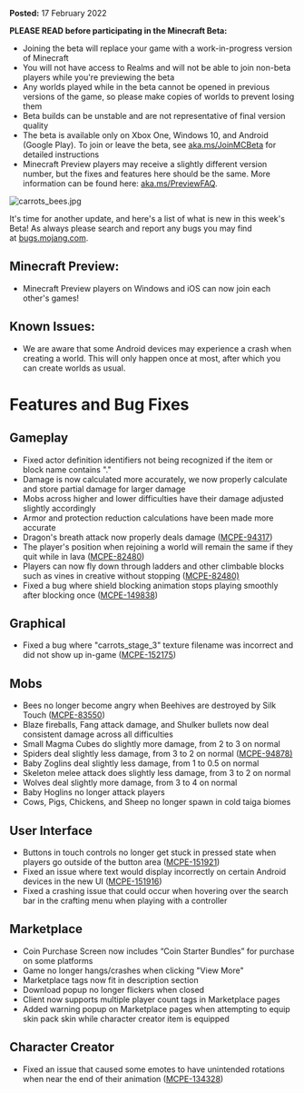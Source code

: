 **Posted:** 17 February 2022

**PLEASE READ before participating in the Minecraft Beta:**

-   Joining the beta will replace your game with a work-in-progress version of Minecraft
-   You will not have access to Realms and will not be able to join non-beta players while you're previewing the beta
-   Any worlds played while in the beta cannot be opened in previous versions of the game, so please make copies of worlds to prevent losing them
-   Beta builds can be unstable and are not representative of final version quality
-   The beta is available only on Xbox One, Windows 10, and Android (Google Play). To join or leave the beta, see [aka.ms/JoinMCBeta](https://aka.ms/JoinMCBeta) for detailed instructions
-   Minecraft Preview players may receive a slightly different version number, but the fixes and features here should be the same. More information can be found here: [aka.ms/PreviewFAQ](http://aka.ms/PreviewFAQ).

![carrots_bees.jpg](https://feedback.minecraft.net/hc/article_attachments/4438927740429/carrots_bees.jpg)

It's time for another update, and here's a list of what is new in this week's Beta! As always please search and report any bugs you may find at [bugs.mojang.com](http://bugs.mojang.com/).

## **Minecraft Preview:**

-   Minecraft Preview players on Windows and iOS can now join each other's games!

## **Known Issues:**

-   We are aware that some Android devices may experience a crash when creating a world. This will only happen once at most, after which you can create worlds as usual.

# **Features and Bug Fixes**

## **Gameplay**

-   Fixed actor definition identifiers not being recognized if the item or block name contains "."
-   Damage is now calculated more accurately, we now properly calculate and store partial damage for larger damage
-   Mobs across higher and lower difficulties have their damage adjusted slightly accordingly
-   Armor and protection reduction calculations have been made more accurate
-   Dragon's breath attack now properly deals damage ([MCPE-94317](https://bugs.mojang.com/browse/MCPE-94317))
-   The player's position when rejoining a world will remain the same if they quit while in lava ([MCPE-82480](https://bugs.mojang.com/browse/MCPE-82480))
-   Players can now fly down through ladders and other climbable blocks such as vines in creative without stopping ([MCPE-82480)](https://bugs.mojang.com/browse/MCPE-82480)
-   Fixed a bug where shield blocking animation stops playing smoothly after blocking once ([MCPE-149838](https://bugs.mojang.com/browse/MCPE-149838))

## **Graphical**

-   Fixed a bug where "carrots\_stage\_3" texture filename was incorrect and did not show up in-game ([MCPE-152175](https://bugs.mojang.com/browse/MCPE-152175))

## **Mobs**

-   Bees no longer become angry when Beehives are destroyed by Silk Touch ([MCPE-83550](https://bugs.mojang.com/browse/MCPE-83550))
-   Blaze fireballs, Fang attack damage, and Shulker bullets now deal consistent damage across all difficulties
-   Small Magma Cubes do slightly more damage, from 2 to 3 on normal
-   Spiders deal slightly less damage, from 3 to 2 on normal ([MCPE-94878)](https://bugs.mojang.com/browse/MCPE-94878)
-   Baby Zoglins deal slightly less damage, from 1 to 0.5 on normal
-   Skeleton melee attack does slightly less damage, from 3 to 2 on normal
-   Wolves deal slightly more damage, from 3 to 4 on normal
-   Baby Hoglins no longer attack players
-   Cows, Pigs, Chickens, and Sheep no longer spawn in cold taiga biomes

## **User Interface**

-   Buttons in touch controls no longer get stuck in pressed state when players go outside of the button area ([MCPE-151921](https://bugs.mojang.com/browse/MCPE-151921))
-   Fixed an issue where text would display incorrectly on certain Android devices in the new UI ([MCPE-151916](https://bugs.mojang.com/browse/MCPE-151916))
-   Fixed a crashing issue that could occur when hovering over the search bar in the crafting menu when playing with a controller

## **Marketplace**

-   Coin Purchase Screen now includes “Coin Starter Bundles” for purchase on some platforms
-   Game no longer hangs/crashes when clicking "View More"
-   Marketplace tags now fit in description section
-   Download popup no longer flickers when closed
-   Client now supports multiple player count tags in Marketplace pages
-   Added warning popup on Marketplace pages when attempting to equip skin pack skin while character creator item is equipped

## **Character Creator**

-   Fixed an issue that caused some emotes to have unintended rotations when near the end of their animation ([MCPE-134328](https://bugs.mojang.com/browse/MCPE-134328))

